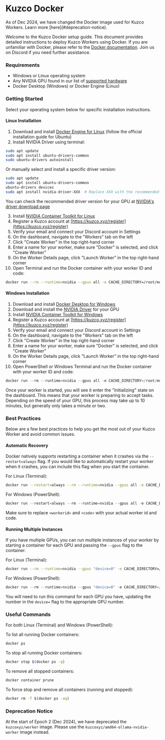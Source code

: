 
# Kuzco Docker

<Callout emoji="💡">
As of Dec 2024, we have changed the Docker image used for Kuzco Workers. Learn more [here](#deprecation-notice).
</Callout>

Welcome to the Kuzco Docker setup guide. This document provides detailed instructions to deploy Kuzco Workers using Docker. If you are unfamiliar with Docker, please refer to the [Docker documentation](https://docs.docker.com/get-started/). Join us on Discord if you need further assistance.

### Requirements
 - Windows or Linux operating system
 - Any NVIDIA GPU found in our list of [supported hardware](/hardware)
 - Docker Desktop (Windows) or Docker Engine (Linux)

### Getting Started

<Callout emoji="ℹ️">
Select your operating system below for specific installation instructions.
</Callout>

#### Linux Installation
1. Download and install [Docker Engine for Linux](https://docs.docker.com/engine/install/ubuntu/) (follow the official installation guide for Ubuntu)
2. Install NVIDIA Driver using terminal:
```bash
sudo apt update
sudo apt install ubuntu-drivers-common
sudo ubuntu-drivers autoinstall
```
   Or manually select and install a specific driver version:
```bash
sudo apt update
sudo apt install ubuntu-drivers-common
ubuntu-drivers devices
sudo apt install nvidia-driver-XXX  # Replace XXX with the recommended version number
```
   You can check the recommended driver version for your GPU at [NVIDIA's driver download page](https://www.nvidia.com/download/index.aspx)

3. Install [NVIDIA Container Toolkit for Linux](https://docs.nvidia.com/datacenter/cloud-native/container-toolkit/install-guide.html#docker)
4. Register a Kuzco account at [https://kuzco.xyz/register](https://kuzco.xyz/register)
5. Verify your email and connect your Discord account in Settings
6. On the dashboard, navigate to the "Workers" tab on the left
7. Click "Create Worker" in the top right-hand corner
8. Enter a name for your worker, make sure "Docker" is selected, and click "Create Worker"
9. On the Worker Details page, click "Launch Worker" in the top right-hand corner
10. Open Terminal and run the Docker container with your worker ID and code:
```bash
docker run --rm --runtime=nvidia --gpus all -e CACHE_DIRECTORY=/root/models -v ~/.kuzco/models:/root/models kuzcoxyz/amd64-ollama-nvidia-worker --worker <workerid> --code <code>
```

#### Windows Installation
1. Download and install [Docker Desktop for Windows](https://www.docker.com/products/docker-desktop)
2. Download and install the [NVIDIA Driver](https://www.nvidia.com/download/index.aspx) for your GPU
3. Install [NVIDIA Container Toolkit for Windows](https://docs.nvidia.com/datacenter/cloud-native/container-toolkit/install-guide.html#docker)
4. Register a Kuzco account at [https://kuzco.xyz/register](https://kuzco.xyz/register)
5. Verify your email and connect your Discord account in Settings
6. On the dashboard, navigate to the "Workers" tab on the left
7. Click "Create Worker" in the top right-hand corner
8. Enter a name for your worker, make sure "Docker" is selected, and click "Create Worker"
9. On the Worker Details page, click "Launch Worker" in the top right-hand corner
10. Open PowerShell or Windows Terminal and run the Docker container with your worker ID and code:
```powershell
docker run --rm --runtime=nvidia --gpus all -e CACHE_DIRECTORY=/root/models -v ${HOME}/.kuzco/models:/root/models kuzcoxyz/amd64-ollama-nvidia-worker --worker <workerid> --code <code>
```

Once your worker is started, you will see it enter the "Initializing" state on the dashboard. This means that your worker is preparing to accept tasks. Depending on the speed of your GPU, this process may take up to 10 minutes, but generally only takes a minute or two.


### Best Practices

Below are a few best practices to help you get the most out of your Kuzco Worker and avoid common issues.

#### Automatic Recovery
Docker natively supports restarting a container when it crashes via the `--restart=always` flag. If you would like to automatically restart your worker when it crashes, you can include this flag when you start the container.

For Linux (Terminal):
```bash
docker run --restart=always --rm --runtime=nvidia --gpus all -e CACHE_DIRECTORY=/root/models -v ~/.kuzco/models:/root/models kuzcoxyz/amd64-ollama-nvidia-worker --worker <workerid> --code <code>
```

For Windows (PowerShell):
```powershell
docker run --restart=always --rm --runtime=nvidia --gpus all -e CACHE_DIRECTORY=/root/models -v ${HOME}/.kuzco/models:/root/models kuzcoxyz/amd64-ollama-nvidia-worker --worker <workerid> --code <code>
```

Make sure to replace `<workerid>` and `<code>` with your actual worker id and code.

#### Running Multiple Instances

If you have multiple GPUs, you can run multiple instances of your worker by starting a container for each GPU and passing the `--gpus` flag to the container.

For Linux (Terminal):
```bash
docker run --rm --runtime=nvidia --gpus "device=0" -e CACHE_DIRECTORY=/root/models -v ~/.kuzco/models:/root/models kuzcoxyz/amd64-ollama-nvidia-worker --worker <workerid> --code <code>
```

For Windows (PowerShell):
```powershell
docker run --rm --runtime=nvidia --gpus "device=0" -e CACHE_DIRECTORY=/root/models -v ${HOME}/.kuzco/models:/root/models kuzcoxyz/amd64-ollama-nvidia-worker --worker <workerid> --code <code>
```

You will need to run this command for each GPU you have, updating the number in the `device=` flag to the appropriate GPU number.


### Useful Commands

For both Linux (Terminal) and Windows (PowerShell):

To list all running Docker containers:
```bash
docker ps
```

To stop all running Docker containers:
```bash
docker stop $(docker ps -q)
```

To remove all stopped containers:
```bash
docker container prune
```

To force stop and remove all containers (running and stopped):
```bash
docker rm -f $(docker ps -aq)
```

### Deprecation Notice

At the start of Epoch 2 (Dec 2024), we have deprecated the `kuzcoxyz/worker` image. Please use the `kuzcoxyz/amd64-ollama-nvidia-worker` image instead.
